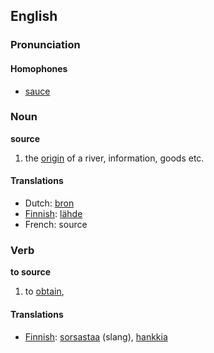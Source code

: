 ==English==
===Pronunciation===
====Homophones====
*[[sauce]]
===Noun===
'''source'''
#the [[origin]] of a river, information, goods etc.

====Translations====
*Dutch: [[bron]]
*[[Finnish]]: [[lähde]]
*French: source

===Verb===
'''to source'''
#to [[obtain]], 

====Translations====
*[[Finnish]]: [[sorsastaa]] (slang), [[hankkia]]